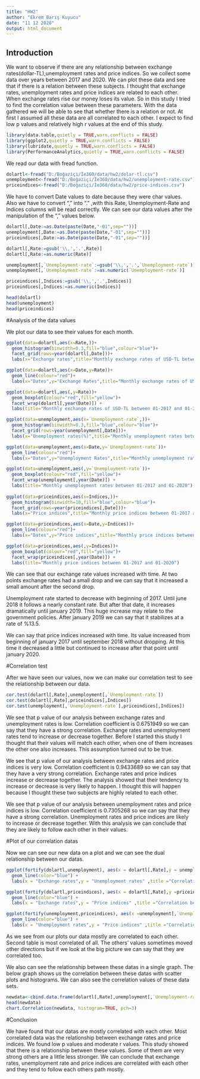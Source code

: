 ```yaml
---
title: "HW2"
author: "Ekrem Barış Kuyucu"
date: "11 12 2020"
output: html_document
---
```


## Introduction

We want to observe if there are any relationship between exchange rates(dollar-TL),unemployment rates and price indices. So we collect some data over years between 2017 and 2020. We can plot these data and see that if there is a relation between these subjects. I thought that exchange rates, unemployment rates and price indices are related to each other. When exchange rates rise our money loses its value.  So in this study I tried to find the correlation value between these parameters. With the data gathered we will be able to see that whether there is a relation or not. At first I assumed all these data are all correlated to each other. I expect to find low p values and relatively high r values at the end of this study.


```r
library(data.table,quietly = TRUE,warn.conflicts = FALSE)
library(ggplot2,quietly = TRUE,warn.conflicts = FALSE)
library(lubridate,quietly = TRUE,warn.conflicts = FALSE)
library(PerformanceAnalytics,quietly = TRUE,warn.conflicts = FALSE)


```

We read our data with fread function.

```r
dolartl<-fread("D:/Boğaziçi/İe360/data/hw2/dolar-tl.csv")
unemployment<-fread("D:/Boğaziçi/İe360/data/hw2/unemployment-rate.csv")
priceindices<-fread("D:/Boğaziçi/İe360/data/hw2/price-indices.csv")

```


We have to convert Date values to date because they were char values. Also we have to convert "," into "." ,with this Rate, Unemployment-Rate and Indices columns will be read correctly. We can see our data values after the manipulation of the "," values below.


```r
dolartl[,Date:=as.Date(paste(Date,"-01",sep=""))]
unemployment[,Date:=as.Date(paste(Date,"-01",sep=""))]
priceindices[,Date:=as.Date(paste(Date,"-01",sep=""))]

dolartl[,Rate:=gsub('\\,','.',Rate)]
dolartl[,Rate:=as.numeric(Rate)]

unemployment[,`Unemployment-rate`:=gsub('\\,','.',`Unemployment-rate`)]
unemployment[,`Unemployment-rate`:=as.numeric(`Unemployment-rate`)]

priceindices[,Indices:=gsub('\\,','.',Indices)]
priceindices[,Indices:=as.numeric(Indices)]

head(dolartl)
head(unemployment)
head(priceindices)


```

#Analysis of the data values

We plot our data to see their values for each month.

```r
ggplot(data=dolartl,aes(x=Rate,))+
  geom_histogram(binwidth=0.3,fill="blue",colour="blue")+
  facet_grid(rows=year(dolartl[,Date]))+
  labs(x="Exchange rates",title="Monthly exchange rates of USD-TL between 01-2017 and 01-2020")

ggplot(data=dolartl,aes(x=Date,y=Rate))+
  geom_line(colour="red")+
  labs(x="Dates",y="Exchange Rates",title="Monthly exchange rates of USD-TL between 01-2017 and 01-2020")

ggplot(data=dolartl,aes(,y=Rate))+
  geom_boxplot(colour="red",fill="yellow")+
  facet_wrap(dolartl[,year(Date)]) +
  labs(title="Monthly exchange rates of USD-TL between 01-2017 and 01-2020")

ggplot(data=unemployment,aes(x=`Unemployment-rate`,))+
  geom_histogram(binwidth=0.3,fill="blue",colour="blue")+
  facet_grid(rows=year(unemployment[,Date]))+
  labs(x="Unemployment rates(%)",title="Monthly unemployment rates between 01-2017 and 01-2020")

ggplot(data=unemployment,aes(x=Date,y=`Unemployment-rate`))+
  geom_line(colour="red")+
  labs(x="Dates",y="Unemployment Rates",title="Monthly unemployment rates between 01-2017 and 01-2020")

ggplot(data=unemployment,aes(,y=`Unemployment-rate`))+
  geom_boxplot(colour="red",fill="yellow")+
  facet_wrap(unemployment[,year(Date)]) +
  labs(title="Monthly unemployment rates between 01-2017 and 01-2020")
  
ggplot(data=priceindices,aes(x=Indices,))+
  geom_histogram(binwidth=10,fill="blue",colour="blue")+
  facet_grid(rows=year(priceindices[,Date]))+
  labs(x="Price indices",title="Monthly price indices between 01-2017 and 01-2020")

ggplot(data=priceindices,aes(x=Date,y=Indices))+
  geom_line(colour="red")+
  labs(x="Dates",y="Price indices",title="Monthly price indices between 01-2017 and 01-2020")

ggplot(data=priceindices,aes(,y=Indices))+
  geom_boxplot(colour="red",fill="yellow")+
  facet_wrap(priceindices[,year(Date)]) +
  labs(title="Monthly price indices between 01-2017 and 01-2020")

```



We can see that our exchange rate values increased with time. At two points exchange rates had a small drop and we can say that it increased a small amount after the second drop.

Unemployment rate started to decrease with beginning of 2017. Until june 2018 it follows a nearly constant rate. But after that date, it increases dramatically until january 2019. This huge increase may relate to the government policies. After january 2019 we can say that it stabilizes at a rate of %13.5.

We can say that price indices increased with time. Its value increased from beginning of january 2017 until september 2018 without dropping. At this time it decreased a little but continued to increase after that point until january 2020.

#Correlation test

After we have seen our values, now we can make our correlation test to see the relationship between our data.

```r
cor.test(dolartl[,Rate],unemployment[,`Unemployment-rate`])
cor.test(dolartl[,Rate],priceindices[,Indices])
cor.test(unemployment[,`Unemployment-rate`],priceindices[,Indices])


```

We see that p value of our analysis between exchange rates and unemployment rates is low. Correlation coefficient is 0.6751949 so we can say that they have a strong correlation. Exchange rates and unemployment rates tend to increase or decrease together. Before I started this study I thought that their values will match each other, when one of them increases the other one also increases. This assumption turned out to be true. 

We see that p value of our analysis between exchange rates and price indices is very low. Correlation coefficient is 0.9433689 so we can say that they have a very strong correlation. Exchange rates and price indices increase or decrease together. The analysis showed that their tendency to increase or decrease is very likely to happen. I thought this will happen because I thought these two subjects are highly related to each other.

We see that p value of our analysis between unemployment rates and price indices is low. Correlation coefficient is 0.7305268 so we can say that they have a strong correlation. Unemployment rates and price indices are likely to increase or decrease together. With this analysis we can conclude that they are likely to follow each other in their values.


#Plot of our correlation datas

Now we can see our new data on a plot and we can see the dual relationship between our datas. 

```r
ggplot(fortify(dolartl,unemployment), aes(x = dolartl[,Rate],y = unemployment[,`Unemployment-rate`]))+
  geom_line(color="blue") +
  labs(x = "Exchange rates",y = "Unemployment rates" ,title ="Correlation between Exchange rate and Unemployment rate" )

ggplot(fortify(dolartl,priceindices), aes(x = dolartl[,Rate],y =priceindices[,Indices]))+
  geom_line(color="blue") +
  labs(x = "Exchange rates",y = "Price indices" ,title ="Correlation between Exchange rate and Price indices" )

ggplot(fortify(unemployment,priceindices), aes(x =unemployment[,`Unemployment-rate`],y = priceindices[,Indices]))+
  geom_line(color="blue") +
  labs(x = "Unemployment rates",y = "Price indices" ,title ="Correlation between Unemployment rate and Price indices" )


```

As we see from our plots our data mostly are correlated to each other. Second table is most correlated of all. The others' values sometimes moved other directions but if we look at the big picture we can say that they are correlated too.

We also can see the relationship between these datas in a single graph. The below graph shows us the correlation between these datas with scatter plots and histograms. We can also see the correlation values of these data sets.

```r
newdata<-cbind.data.frame(dolartl[,Rate],unemployment[,`Unemployment-rate`],priceindices[,Indices])
head(newdata)
chart.Correlation(newdata, histogram=TRUE, pch=3)


```

#Conclusion

We have found that our datas are mostly correlated with each other. Most correlated data was the relationship between exchange rates and price indices. We found low p values and moderate r values. This study showed that there is a relationship between these values. Some of them are very strong others are a little less stronger. We can conclude that exchange rates, unemployment rate and price indices are correlated with each other and they tend to follow each others path mostly.
